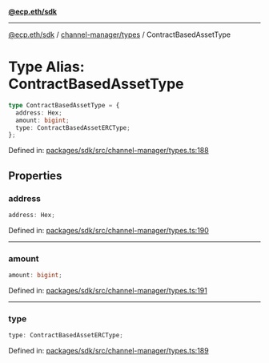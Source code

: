 [**@ecp.eth/sdk**](../../../index.mdx)

***

[@ecp.eth/sdk](/sdk-reference/index.mdx) / [channel-manager/types](/sdk-reference/channel-manager/types/index.mdx) / ContractBasedAssetType

# Type Alias: ContractBasedAssetType

```ts
type ContractBasedAssetType = {
  address: Hex;
  amount: bigint;
  type: ContractBasedAssetERCType;
};
```

Defined in: [packages/sdk/src/channel-manager/types.ts:188](https://github.com/ecp-eth/comments-monorepo/blob/main/packages/sdk/src/channel-manager/types.ts#L188)

## Properties

### address

```ts
address: Hex;
```

Defined in: [packages/sdk/src/channel-manager/types.ts:190](https://github.com/ecp-eth/comments-monorepo/blob/main/packages/sdk/src/channel-manager/types.ts#L190)

***

### amount

```ts
amount: bigint;
```

Defined in: [packages/sdk/src/channel-manager/types.ts:191](https://github.com/ecp-eth/comments-monorepo/blob/main/packages/sdk/src/channel-manager/types.ts#L191)

***

### type

```ts
type: ContractBasedAssetERCType;
```

Defined in: [packages/sdk/src/channel-manager/types.ts:189](https://github.com/ecp-eth/comments-monorepo/blob/main/packages/sdk/src/channel-manager/types.ts#L189)
